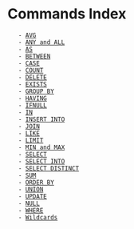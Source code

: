 = Commands Index =
	- [[average|AVG]]
	- [[any-all|ANY and ALL]]
	- [[as|AS]]
	- [[between|BETWEEN]]
	- [[case|CASE]]
	- [[count|COUNT]]
	- [[delete|DELETE]]
	- [[exists|EXISTS]]
	- [[group-by|GROUP BY]]
	- [[having|HAVING]]
	- [[ifnull|IFNULL]]
	- [[in|IN]]
	- [[insert-into|INSERT INTO]]
	- [[join|JOIN]]
	- [[like|LIKE]]
	- [[limit|LIMIT]]
	- [[min-max|MIN and MAX]]
	- [[select|SELECT]]
	- [[select-into|SELECT INTO]]
	- [[select-distinct|SELECT DISTINCT]]
	- [[sum|SUM]]
	- [[order-by|ORDER BY]]
	- [[union|UNION]]
	- [[update|UPDATE]]
	- [[null|NULL]]
	- [[where|WHERE]] 
	- [[wildcards|Wildcards]]
